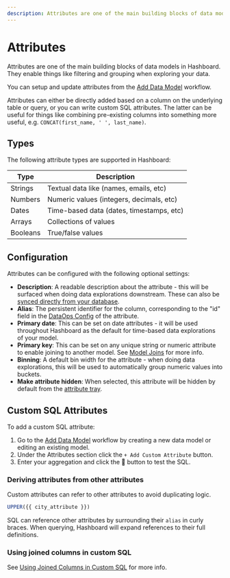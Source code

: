 ```yaml
---
description: Attributes are one of the main building blocks of data models in Hashboard. They enable things like filtering and grouping when exploring your data.
---
```


# Attributes

Attributes are one of the main building blocks of data models in Hashboard. They enable things like filtering and grouping when exploring your data.

You can setup and update attributes from the [Add Data Model](/docs/data-modeling/add-data-model) workflow.

Attributes can either be directly added based on a column on the underlying table or query, or you can write custom SQL attributes. The latter can be useful for things like combining pre-existing columns into something more useful, e.g. `CONCAT(first_name, ' ', last_name)`.

## Types

The following attribute types are supported in Hashboard:

| Type     | Description                              |
| -------- | ---------------------------------------- |
| Strings  | Textual data like (names, emails, etc)   |
| Numbers  | Numeric values (integers, decimals, etc) |
| Dates    | Time-based data (dates, timestamps, etc) |
| Arrays   | Collections of values                    |
| Booleans | True/false values                        |

## Configuration

Attributes can be configured with the following optional settings:

- **Description**: A readable description about the attribute - this will be surfaced when doing data explorations downstream. These can also be [synced directly from your database](/docs/data-modeling/description-syncing).
- **Alias**: The persistent identifier for the column, corresponding to the "id" field in the [DataOps Config](/docs/data-ops/config-schema/data-models) of the attribute.
- **Primary date**: This can be set on date attributes - it will be used throughout Hashboard as the default for time-based data explorations of your model.
- **Primary key**: This can be set on any unique string or numeric attribute to enable joining to another model. See [Model Joins](/docs/data-modeling/model-joins) for more info.
- **Binning**: A default bin width for the attribute - when doing data explorations, this will be used to automatically group numeric values into buckets.
- **Make attribute hidden**: When selected, this attribute will be hidden by default from the [attribute tray](/docs/visualizing-data/attribute-tray).

## Custom SQL Attributes

To add a custom SQL attribute:

1. Go to the [Add Data Model](/docs/data-modeling/add-data-model) workflow by creating a new data model or editing an existing model.
2. Under the Attributes section click the `+ Add Custom Attribute` button.
3. Enter your aggregation and click the 🔄 button to test the SQL.


### Deriving attributes from other attributes

Custom attributes can refer to other attributes to avoid duplicating logic.

```sql filename="SQL for uppercase city name"
UPPER({{ city_attribute }})
```

SQL can reference other attributes by surrounding their `alias` in curly braces. When querying, Hashboard will expand references to their full definitions.

### Using joined columns in custom SQL

See [Using Joined Columns in Custom SQL](./model-joins#using-joined-columns-in-custom-sql) for more info.
